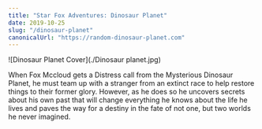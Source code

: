 ```yaml
---
title: "Star Fox Adventures: Dinosaur Planet"
date: 2019-10-25
slug: "/dinosaur-planet"
canonicalUrl: "https://random-dinosaur-planet.com"
---
```


![Dinosaur Planet Cover](./Dinosaur planet.jpg)

When Fox Mccloud gets a Distress call from the Mysterious Dinosaur Planet, he must team up with a stranger from an extinct race to help restore things to their former glory. However, as he does so he uncovers secrets about his own past that will change everything he knows about the life he lives and paves the way for a destiny in the fate of not one, but two worlds he never imagined.

